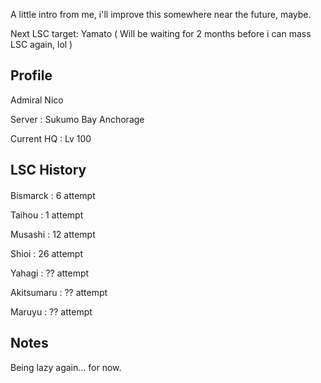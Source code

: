 A little intro from me, i'll improve this somewhere near the future, maybe.

Next LSC target: Yamato ( Will be waiting for 2 months before i can mass LSC again, lol )

== Profile ==
Admiral Nico 

Server : Sukumo Bay Anchorage

Current HQ : Lv 100

== LSC History ==

====<nowiki/>====
Bismarck : 6 attempt 

Taihou : 1 attempt 

Musashi : 12 attempt 

Shioi : 26 attempt

Yahagi : ?? attempt

Akitsumaru : ?? attempt

Maruyu : ?? attempt

== Notes ==
Being lazy again... for now.